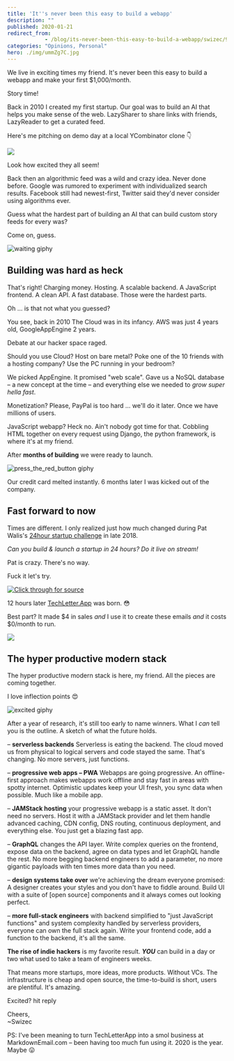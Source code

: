 ```yaml
---
title: 'It''s never been this easy to build a webapp'
description: ""
published: 2020-01-21
redirect_from: 
            - /blog/its-never-been-this-easy-to-build-a-webapp/swizec/9295
categories: "Opinions, Personal"
hero: ./img/ummZg7C.jpg
---
```

We live in exciting times my friend. It&#x27;s never been this easy to build a webapp and make your first $1,000/month.





Story time!



Back in 2010 I created my first startup. Our goal was to build an AI that helps you make sense of the web. LazySharer to share links with friends, LazyReader to get a curated feed.



Here&#x27;s me pitching on demo day at a local YCombinator clone 👇



![](./img/ummZg7C.jpg)



Look how excited they all seem!



Back then an algorithmic feed was a wild and crazy idea. Never done before. Google was rumored to experiment with individualized search results. Facebook still had newest-first, Twitter said they&#x27;d never consider using algorithms ever.



Guess what the hardest part of building an AI that can build custom story feeds for every was?



Come on, guess.



![waiting giphy](./img/media-QBd2kLB5qDmysEXre9-giphy.gif)



## Building was hard as heck



That&#x27;s right! Charging money. Hosting. A scalable backend. A JavaScript frontend. A clean API. A fast database. Those were the hardest parts.



Oh ... is that not what you guessed?



You see, back in 2010 The Cloud was in its infancy. AWS was just 4 years old, GoogleAppEngine 2 years.



Debate at our hacker space raged.



Should you use Cloud? Host on bare metal? Poke one of the 10 friends with a hosting company? Use the PC running in your bedroom?



We picked AppEngine. It promised &quot;web scale&quot;. Gave us a NoSQL database – a new concept at the time – and everything else we needed to _grow super hella fast_.



Monetization? Please, PayPal is too hard ... we&#x27;ll do it later. Once we have millions of users.



JavaScript webapp? Heck no. Ain&#x27;t nobody got time for that. Cobbling HTML together on every request using Django, the python framework, is where it&#x27;s at my friend.



After **months of building** we were ready to launch.



![press_the_red_button giphy](./img/media-ZEr5tiKWdvpfYa2L9V-giphy-downsized-medium.gif)



Our credit card melted instantly. 6 months later I was kicked out of the company.



## Fast forward to now



Times are different. I only realized just how much changed during Pat Walis&#x27;s [24hour startup challenge](https://24hrstartup.com/) in late 2018.



_Can you build &amp; launch a startup in 24 hours? Do it live on stream!_



Pat is crazy. There&#x27;s no way.



Fuck it let&#x27;s try.



[![Click through for source](./img/techletter.app-screenshot-1579623605886.png)](https://www.youtube.com/watch?v=sqlC1zNYG4M)



12 hours later [TechLetter.App](https://techletter.app) was born. 😳



Best part? It made $4 in sales _and_ I use it to create these emails _and_ it costs $0/month to run.



![](./img/parrots-hd-parrot.gif)



## The hyper productive modern stack



The hyper productive modern stack is here, my friend. All the pieces are coming together.



I love inflection points 😍



![excited giphy](./img/media-xTiN0CNHgoRf1Ha7CM-giphy.gif)



After a year of research, it&#x27;s still too early to name winners. What I _can_ tell you is the outline. A sketch of what the future holds.



– **serverless backends** Serverless is eating the backend. The cloud moved us from physical to logical servers and code stayed the same. That&#x27;s changing. No more servers, just functions.



– **progressive web apps – PWA** Webapps are going progressive. An offline-first approach makes webapps work offline and stay fast in areas with spotty internet. Optimistic updates keep your UI fresh, you sync data when possible. Much like a mobile app.



– **JAMStack hosting** your progressive webapp is a static asset. It don&#x27;t need no servers. Host it with a JAMStack provider and let them handle advanced caching, CDN config, DNS routing, continuous deployment, and everything else. You just get a blazing fast app.



– **GraphQL** changes the API layer. Write complex queries on the frontend, expose data on the backend, agree on data types and let GraphQL handle the rest. No more begging backend engineers to add a parameter, no more gigantic payloads with ten times more data than you need.



– **design systems take over** we&#x27;re achieving the dream everyone promised: A designer creates your styles and you don&#x27;t have to fiddle around. Build UI with a suite of \[open source] components and it always comes out looking perfect.



– **more full-stack engineers** with backend simplified to &quot;just JavaScript functions&quot; and system complexity handled by serverless providers, everyone can own the full stack again. Write your frontend code, add a function to the backend, it&#x27;s all the same.



**The rise of indie hackers** is my favorite result. **_YOU_** can build in a day or two what used to take a team of engineers weeks.



That means more startups, more ideas, more products. Without VCs. The infrastructure is cheap and open source, the time-to-build is short, users are plentiful. It&#x27;s amazing.



Excited? hit reply



Cheers,  
~Swizec



PS: I&#x27;ve been meaning to turn TechLetterApp into a smol business at MarkdownEmail.com – been having too much fun using it. 2020 is the year. Maybe 😛
